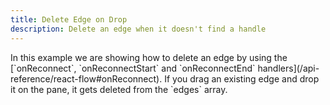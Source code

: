 ```yaml
---
title: Delete Edge on Drop
description: Delete an edge when it doesn't find a handle
---
```





<ExampleLayout>
In this example we are showing how to delete an edge by using the [`onReconnect`, `onReconnectStart` and `onReconnectEnd` handlers](/api-reference/react-flow#onReconnect). If you drag an existing edge and drop it on the pane, it gets deleted from the `edges` array.

<RemoteCodeViewer
  route="examples/edges/delete-edge-on-drop"
  framework="react"
/>

</ExampleLayout>
